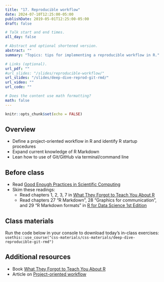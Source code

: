 ```yaml
---
title: "17. Reproducible workflow"
date: 2024-07-10T12:25:00-05:00
publishDate: 2019-05-01T12:25:00-05:00
draft: false

# Talk start and end times.
all_day: false

# Abstract and optional shortened version.
abstract: ""
summary: "Topics: tips for implementing a reproducible workflow in R."

# Links (optional).
url_pdf: ""
#url_slides: "/slides/reproducible-workflow/"
url_slides: "/slides/deep-dive-reprod-git-rmd/"
url_video: ""
url_code: ""

# Does the content use math formatting?
math: false
---
```


```r
knitr::opts_chunk$set(echo = FALSE)
```

## Overview

* Define a project-oriented workflow in R and identify R startup procedures
* Expand current knowledge of R Markdown
* Lean how to use of Git/GitHub via terminal/command line 

<!-- 
REMINDER SUMMER 2024: add here selected content from deep dive into R Mardown lecture which under syllabus/r-markdown
-->

## Before class

* Read [Good Enough Practices in Scientific Computing](http://journals.plos.org/ploscompbiol/article?id=10.1371/journal.pcbi.1005510)
* Skim these readings:
  * Read chapters 1, 2, 3, 7 in [What They Forgot to Teach You About R](https://rstats.wtf/)
  * Read chapters 27 "R Markdown", 28 "Graphics for communication", and 29 "R Markdown formats" in [R for Data Science 1st Edition](http://r4ds.had.co.nz)

## Class materials

Run the code below in your console to download today’s in-class exercises: `usethis::use_course("css-materials/css-materials/deep-dive-reproducible-git-rmd")`


## Additional resources

* Book [What They Forgot to Teach You About R](https://rstats.wtf/)
* Article on [Project-oriented workflow](https://www.tidyverse.org/articles/2017/12/workflow-vs-script/)


<!--
{{% callout note %}}
Run the code below in your console to download the exercises for today.
```r
usethis::use_course("css-materials/reproducible-workflow")
```
{{% /callout %}}
-->
